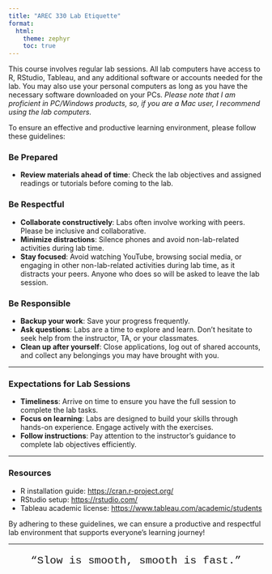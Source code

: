 ```yaml
---
title: "AREC 330 Lab Etiquette"
format: 
  html:
    theme: zephyr
    toc: true
---
```


This course involves regular lab sessions. All lab computers have access to R, RStudio, Tableau, and any additional software or accounts needed for the lab. You may also use your personal computers as long as you have the necessary software downloaded on your PCs. *Please note that I am proficient in PC/Windows products, so, if you are a Mac user, I recommend using the lab computers.*

To ensure an effective and productive learning environment, please follow these guidelines:

### Be Prepared
- **Review materials ahead of time**: Check the lab objectives and assigned readings or tutorials before coming to the lab.

### Be Respectful
- **Collaborate constructively**: Labs often involve working with peers. Please be inclusive and collaborative.
- **Minimize distractions**: Silence phones and avoid non-lab-related activities during lab time.
- **Stay focused**: Avoid watching YouTube, browsing social media, or engaging in other non-lab-related activities during lab time, as it distracts your peers. Anyone who does so will be asked to leave the lab session.

### Be Responsible
- **Backup your work**: Save your progress frequently.
- **Ask questions**: Labs are a time to explore and learn. Don’t hesitate to seek help from the instructor, TA, or your classmates.
- **Clean up after yourself**: Close applications, log out of shared accounts, and collect any belongings you may have brought with you.

---

### Expectations for Lab Sessions

- **Timeliness**: Arrive on time to ensure you have the full session to complete the lab tasks.
- **Focus on learning**: Labs are designed to build your skills through hands-on experience. Engage actively with the exercises.
- **Follow instructions**: Pay attention to the instructor's guidance to complete lab objectives efficiently.

---

### Resources

- R installation guide: [https://cran.r-project.org/](https://cran.r-project.org/)
- RStudio setup: [https://rstudio.com/](https://rstudio.com/)
- Tableau academic license: [https://www.tableau.com/academic/students](https://www.tableau.com/academic/students)

By adhering to these guidelines, we can ensure a productive and respectful lab environment that supports everyone’s learning journey!

---

<div style="text-align: center; font-family: 'Courier New', Courier, monospace; font-size: 1.5em; margin-bottom: 20px;">
"Slow is smooth, smooth is fast."
</div>

